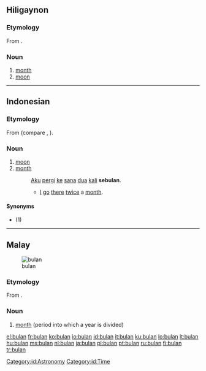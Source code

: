 ==Hiligaynon==

===Etymology===
From {{proto|Oceanic|lang=hil}}.

===Noun===
{{hil-noun|búlan}}

# [[month]]
# [[moon]]

----

==Indonesian==

===Etymology===
From {{proto|Oceanic|lang=id}} (compare {{etyl|ch|-}} {{term|pulan|lang=ch}}, {{etyl|fj|-}} {{term|vula|lang=fj}}).

===Noun===
{{infl|id|noun}}

# [[moon]]
# [[month]]
#: [[aku|Aku]] [[pergi]] [[ke]] [[sana]] [[dua]] [[kali]] '''sebulan'''.
#:* [[I]] [[go]] [[there]] [[twice]] a [[month]].

====Synonyms====
* {{l|id|rembulan}} (1)

[[Category:id:Astronomy]]
[[Category:id:Time]]

----

==Malay==
{{wikipedia|lang=ms}}
[[Image:Full Moon Luc Viatour.jpg|thumb|bulan]]
===Etymology===
From {{proto|Oceanic|lang=ms}}.

===Noun===
{{infl|ms|noun}}

# [[month]] (period into which a year is divided)

{{tbot entry|Malay|month|2009|October|ms}}

[[el:bulan]]
[[fr:bulan]]
[[ko:bulan]]
[[io:bulan]]
[[id:bulan]]
[[it:bulan]]
[[ku:bulan]]
[[lo:bulan]]
[[lt:bulan]]
[[hu:bulan]]
[[ms:bulan]]
[[nl:bulan]]
[[ja:bulan]]
[[pl:bulan]]
[[pt:bulan]]
[[ru:bulan]]
[[fi:bulan]]
[[tr:bulan]]
